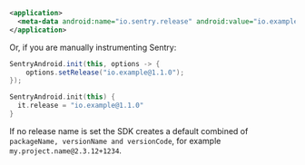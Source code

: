 ```xml {filename:AndroidManifest.xml}
<application>
  <meta-data android:name="io.sentry.release" android:value="io.example@1.1.0" />
</application>
```

Or, if you are manually instrumenting Sentry:

```java {tabTitle: Java}
SentryAndroid.init(this, options -> {
    options.setRelease("io.example@1.1.0");
});
```

```kotlin {tabTitle: Kotlin}
SentryAndroid.init(this) {
  it.release = "io.example@1.1.0"
}
```

If no release name is set the SDK creates a default combined of `packageName, versionName and versionCode`, for example `my.project.name@2.3.12+1234`.
